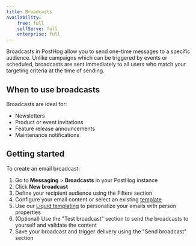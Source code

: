 ```yaml
---
title: Broadcasts
availability:
    free: full
    selfServe: full
    enterprise: full
---
```


Broadcasts in PostHog allow you to send one-time messages to a specific audience. Unlike campaigns which can be triggered by events or scheduled, broadcasts are sent immediately to all users who match your targeting criteria at the time of sending.

## When to use broadcasts

Broadcasts are ideal for:

- Newsletters
- Product or event invitations
- Feature release announcements
- Maintenance notifications

## Getting started

To create an email broadcast:

1. Go to **Messaging** > **Broadcasts** in your PostHog instance
2. Click **New broadcast**
3. Define your recipient audience using the Filters section
4. Configure your email content or select an existing [template](/docs/messaging/message-templates)
5. Use our [Liquid templating](/docs/messaging/liquid-templating) to personalize your emails with person properties
6. (Optional) Use the "Test broadcast" section to send the broadcasts to yourself and validate the content
7. Save your broadcast and trigger delivery using the "Send broadcast" section
